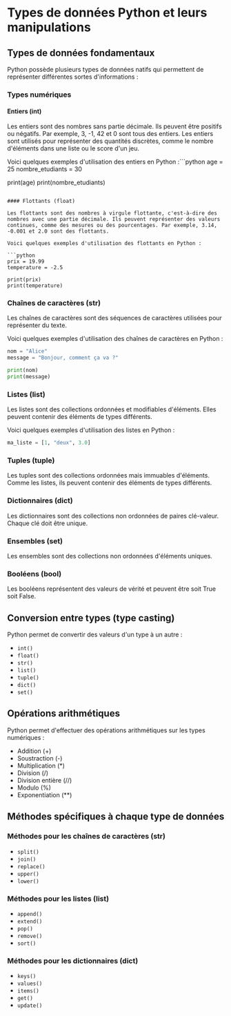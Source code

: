 # Types de données Python et leurs manipulations

## Types de données fondamentaux

Python possède plusieurs types de données natifs qui permettent de représenter différentes sortes d'informations :

### Types numériques

#### Entiers (int)

Les entiers sont des nombres sans partie décimale. Ils peuvent être positifs ou négatifs. Par exemple, 3, -1, 42 et 0 sont tous des entiers. Les entiers sont utilisés pour représenter des quantités discrètes, comme le nombre d'éléments dans une liste ou le score d'un jeu.

Voici quelques exemples d'utilisation des entiers en Python :```python
age = 25
nombre_etudiants = 30

print(age)
print(nombre_etudiants)
```

#### Flottants (float)

Les flottants sont des nombres à virgule flottante, c'est-à-dire des nombres avec une partie décimale. Ils peuvent représenter des valeurs continues, comme des mesures ou des pourcentages. Par exemple, 3.14, -0.001 et 2.0 sont des flottants.

Voici quelques exemples d'utilisation des flottants en Python :

```python
prix = 19.99
temperature = -2.5

print(prix)
print(temperature)
```

### Chaînes de caractères (str)

Les chaînes de caractères sont des séquences de caractères utilisées pour représenter du texte.

Voici quelques exemples d'utilisation des chaînes de caractères en Python :

```python
nom = "Alice"
message = "Bonjour, comment ça va ?"

print(nom)
print(message)
```

### Listes (list)

Les listes sont des collections ordonnées et modifiables d'éléments. Elles peuvent contenir des éléments de types différents.

Voici quelques exemples d'utilisation des listes en Python :

```python
ma_liste = [1, "deux", 3.0]
```

### Tuples (tuple)
Les tuples sont des collections ordonnées mais immuables d'éléments. Comme les listes, ils peuvent contenir des éléments de types différents.

### Dictionnaires (dict)
Les dictionnaires sont des collections non ordonnées de paires clé-valeur. Chaque clé doit être unique.

### Ensembles (set)
Les ensembles sont des collections non ordonnées d'éléments uniques.

### Booléens (bool)
Les booléens représentent des valeurs de vérité et peuvent être soit True soit False.

## Conversion entre types (type casting)

Python permet de convertir des valeurs d'un type à un autre :

- `int()`
- `float()`
- `str()`
- `list()`
- `tuple()`
- `dict()`
- `set()`

## Opérations arithmétiques

Python permet d'effectuer des opérations arithmétiques sur les types numériques :

- Addition (+)
- Soustraction (-)
- Multiplication (*)
- Division (/)
- Division entière (//)
- Modulo (%)
- Exponentiation (**)

## Méthodes spécifiques à chaque type de données

### Méthodes pour les chaînes de caractères (str)
- `split()`
- `join()`
- `replace()`
- `upper()`
- `lower()`

### Méthodes pour les listes (list)
- `append()`
- `extend()`
- `pop()`
- `remove()`
- `sort()`

### Méthodes pour les dictionnaires (dict)
- `keys()`
- `values()`
- `items()`
- `get()`
- `update()`

